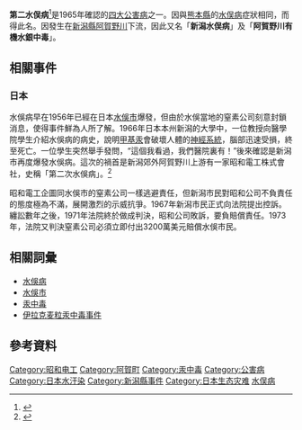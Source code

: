 {{medical}}
{{Japanese|japanese=第二水俣病|kana=だいに みなまたびょう|romaji=Dai-ni Minamata byō}}
{{Infobox Disease
|Name = Second Minamata disease
|Image = <!-- 檔案不存在 Tomokos hand.gif ，可從英文維基百科取得 -->
|Caption = The crippled hand of a Minamata disease victim (''photo: [[W._E._Smith|W. E. Smith]]'')
|DiseasesDB = | 
ICD10 = [http://www.who.int/classifications/apps/icd/icd10online/gt51.htm#t56 T56.1]
|ICD9 = {{ICD9|985.0}}
|ICDO =
|OMIM =
|MedlinePlus = 001651
|eMedicineSubj =
|eMedicineTopic =
|MeshID =
}}

'''第二水俣病'''<ref>{{Cite web |url=http://dict.youdao.com/w/%E7%AC%AC%E4%BA%8C%E6%B0%B4%E4%BF%81%E7%97%85/ |title=第二水俁病的英文名稱 |access-date=2021-11-10 |archive-date=2016-03-04 |archive-url=https://web.archive.org/web/20160304091545/http://dict.youdao.com/w/%E7%AC%AC%E4%BA%8C%E6%B0%B4%E4%BF%81%E7%97%85/ |dead-url=no }}</ref>是1965年確認的[[日本四大公害病|四大公害病]]之一。因與[[熊本縣|熊本縣]]的[[水俣病|水俣病]]症狀相同，而得此名。因發生在[[新潟縣|新潟縣]][[阿賀野川|阿賀野川]]下流，因此又名「'''新潟水俣病'''」及「'''阿賀野川有機水銀中毒'''」。

==相關事件==
===日本===
水俁病早在1956年已經在日本[[水俁市|水俁市]]爆發，但由於水俁當地的窒素公司刻意封鎖消息，使得事件鮮為人所了解。1966年日本本州新潟的大學中，一位教授向醫學院學生介紹水俁病的病史，說明[[甲基汞|甲基汞]]會破壞人體的[[神經系統|神經系統]]，腦部迅速受損，終至死亡。一位學生突然舉手發問，“這個我看過，我們醫院裏有！”後來確認是新潟市再度爆發水俁病。這次的禍首是新潟郊外阿賀野川上游有一家昭和電工株式會社，史稱「第二次水俁病」。<ref>{{Cite web |url=http://www.bbc.co.uk/zhongwen/trad/world/2010/03/100329_japan_disease.shtml |title=日本水俁病半世紀訴訟落下帷幕 |access-date=2012-10-20 |archive-date=2012-11-22 |archive-url=https://web.archive.org/web/20121122220745/http://www.bbc.co.uk/zhongwen/trad/world/2010/03/100329_japan_disease.shtml |dead-url=no }}</ref>

昭和電工企圖同水俁市的窒素公司一樣逃避責任，但新潟市民對昭和公司不負責任的態度極為不滿，展開激烈的示威抗爭。1967年新潟市民正式向法院提出控訴。纏訟數年之後，1971年法院終於做成判決，昭和公司敗訴，要負賠償責任。1973年，法院又判決窒素公司必須立即付出3200萬美元賠償水俁市民。

==相關詞彙==
*[[水俁病|水俁病]]
*[[水俁市|水俁市]]
*[[汞中毒|汞中毒]]
*[[伊拉克麦粒汞中毒事件|伊拉克麦粒汞中毒事件]]

==參考資料==
{{reflist}}
{{水俣病}}
[[Category:昭和电工|Category:昭和电工]]
[[Category:阿賀町|Category:阿賀町]]
[[Category:汞中毒|Category:汞中毒]]
[[Category:公害病|Category:公害病]]
[[Category:日本水汙染|Category:日本水汙染]]
[[Category:新潟縣事件|Category:新潟縣事件]]
[[Category:日本生态灾难|Category:日本生态灾难]]
[[Category:水俣病|]]